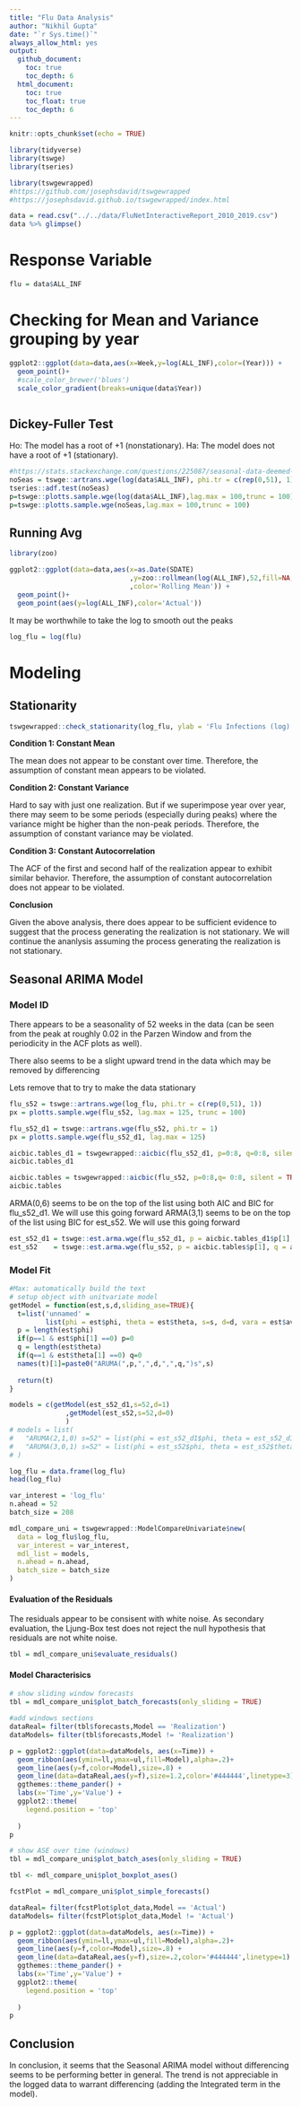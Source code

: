 ```yaml
---
title: "Flu Data Analysis"
author: "Nikhil Gupta"
date: "`r Sys.time()`"
always_allow_html: yes
output:
  github_document:
    toc: true
    toc_depth: 6
  html_document:
    toc: true
    toc_float: true
    toc_depth: 6
---
```


```r
knitr::opts_chunk$set(echo = TRUE)
```

```r
library(tidyverse)
library(tswge)
library(tseries)

library(tswgewrapped) 
#https://github.com/josephsdavid/tswgewrapped
#https://josephsdavid.github.io/tswgewrapped/index.html

```

```r
data = read.csv("../../data/FluNetInteractiveReport_2010_2019.csv") 
data %>% glimpse()
```


# Response Variable

```r
flu = data$ALL_INF
```

# Checking for Mean and Variance grouping by year 
```r

ggplot2::ggplot(data=data,aes(x=Week,y=log(ALL_INF),color=(Year))) +
  geom_point()+
  #scale_color_brewer('blues')
  scale_color_gradient(breaks=unique(data$Year))



```
## Dickey-Fuller Test

Ho: The model has a root of +1 (nonstationary).
Ha: The model does not have a root of +1 (stationary).

```r
#https://stats.stackexchange.com/questions/225087/seasonal-data-deemed-stationary-by-adf-and-kpss-tests
noSeas = tswge::artrans.wge(log(data$ALL_INF), phi.tr = c(rep(0,51), 1))
tseries::adf.test(noSeas)
p=tswge::plotts.sample.wge(log(data$ALL_INF),lag.max = 100,trunc = 100)
p=tswge::plotts.sample.wge(noSeas,lag.max = 100,trunc = 100)
```
## Running Avg
```r
library(zoo)

ggplot2::ggplot(data=data,aes(x=as.Date(SDATE)
                              ,y=zoo::rollmean(log(ALL_INF),52,fill=NA,align='right')
                              ,color='Rolling Mean')) +
  geom_point()+
  geom_point(aes(y=log(ALL_INF),color='Actual'))
```



It may be worthwhile to take the log to smooth out the peaks

```r
log_flu = log(flu)
```

# Modeling

## Stationarity

```r
tswgewrapped::check_stationarity(log_flu, ylab = 'Flu Infections (log)', title = 'Flu Infections over Time in US')
```


**Condition 1: Constant Mean**

The mean does not appear to be constant over time. Therefore, the assumption of constant mean appears to be violated.

**Condition 2: Constant Variance**

Hard to say with just one realization. But if we superimpose year over year, there may seem to be some periods (especially during peaks) where the variance might be higher than the non-peak periods. Therefore, the assumption of constant variance may be violated.

**Condition 3: Constant Autocorrelation**

The ACF of the first and second half of the realization appear to exhibit similar behavior. Therefore, the assumption of constant autocorrelation does not appear to be violated.

**Conclusion**

Given the above analysis, there does appear to be sufficient evidence to suggest that the process generating the realization is not stationary. We will continue the ananlysis assuming the process generating the realization is not stationary.

## Seasonal ARIMA Model

### Model ID

There appears to be a seasonality of 52 weeks in the data (can be seen from the peak at roughly 0.02 in the Parzen Window and from the periodicity in the ACF plots as well).

There also seems to be a slight upward trend in the data which may be removed by differencing

Lets remove that to try to make the data stationary

```r
flu_s52 = tswge::artrans.wge(log_flu, phi.tr = c(rep(0,51), 1))
px = plotts.sample.wge(flu_s52, lag.max = 125, trunc = 100)
```

```r
flu_s52_d1 = tswge::artrans.wge(flu_s52, phi.tr = 1)
px = plotts.sample.wge(flu_s52_d1, lag.max = 125)
```


```r
aicbic.tables_d1 = tswgewrapped::aicbic(flu_s52_d1, p=0:8, q=0:8, silent = TRUE, merge = TRUE)
aicbic.tables_d1
```

```r
aicbic.tables = tswgewrapped::aicbic(flu_s52, p=0:8,q= 0:8, silent = TRUE, merge = TRUE)
aicbic.tables
```

ARMA(0,6) seems to be on the top of the list using both AIC and BIC for flu_s52_d1. We will use this going forward
ARMA(3,1) seems to be on the top of the list using BIC for est_s52. We will use this going forward

```r
est_s52_d1 = tswge::est.arma.wge(flu_s52_d1, p = aicbic.tables_d1$p[1], q = aicbic.tables_d1$q[1])
est_s52    = tswge::est.arma.wge(flu_s52, p = aicbic.tables$p[1], q = aicbic.tables$q[1])
```

### Model Fit

```r
#Max: automatically build the text
# setup object with unitvariate model
getModel = function(est,s,d,sliding_ase=TRUE){
  t=list('unnamed' = 
         list(phi = est$phi, theta = est$theta, s=s, d=d, vara = est$avar, res = est$res, sliding_ase = TRUE))
  p = length(est$phi)
  if(p==1 & est$phi[1] ==0) p=0
  q = length(est$theta)
  if(q==1 & est$theta[1] ==0) q=0
  names(t)[1]=paste0("ARUMA(",p,",",d,",",q,")s",s)
  
  return(t)
}

models = c(getModel(est_s52_d1,s=52,d=1)
              ,getModel(est_s52,s=52,d=0)
              )
# models = list(
#   "ARUMA(2,1,0) s=52" = list(phi = est_s52_d1$phi, theta = est_s52_d1$theta, s=52, d=1, vara = est_s52_d1$avar, res = est_s52_d1$res, sliding_ase = TRUE),
#   "ARUMA(3,0,1) s=52" = list(phi = est_s52$phi, theta = est_s52$theta, s=52, d=0, vara = est_s52$avar, res = est_s52$res, sliding_ase = TRUE)
# )
```

```r
log_flu = data.frame(log_flu)
head(log_flu)
```

```r
var_interest = 'log_flu'
n.ahead = 52
batch_size = 208
```

```r
mdl_compare_uni = tswgewrapped::ModelCompareUnivariate$new(
  data = log_flu$log_flu,
  var_interest = var_interest,
  mdl_list = models,
  n.ahead = n.ahead,
  batch_size = batch_size
)
```

#### Evaluation of the Residuals

The residuals appear to be consisent with white noise. As secondary evaluation, the Ljung-Box test does not reject the null hypothesis that residuals are not white noise.

```r
tbl = mdl_compare_uni$evaluate_residuals()
```

#### Model Characterisics



```r
# show sliding window forecasts
tbl = mdl_compare_uni$plot_batch_forecasts(only_sliding = TRUE)
```


```r
#add windows sections
dataReal= filter(tbl$forecasts,Model == 'Realization')
dataModels= filter(tbl$forecasts,Model != 'Realization')

p = ggplot2::ggplot(data=dataModels, aes(x=Time)) +
  geom_ribbon(aes(ymin=ll,ymax=ul,fill=Model),alpha=.2)+
  geom_line(aes(y=f,color=Model),size=.8) +
  geom_line(data=dataReal,aes(y=f),size=1.2,color='#444444',linetype=3) +
  ggthemes::theme_pander() +
  labs(x='Time',y='Value') +
  ggplot2::theme(
    legend.position = 'top'
    
  )
p
```


```r
# show ASE over time (windows)
tbl = mdl_compare_uni$plot_batch_ases(only_sliding = TRUE)
```

```r
tbl <- mdl_compare_uni$plot_boxplot_ases()
```

```r
fcstPlot = mdl_compare_uni$plot_simple_forecasts()
```

```r
dataReal= filter(fcstPlot$plot_data,Model == 'Actual')
dataModels= filter(fcstPlot$plot_data,Model != 'Actual')

p = ggplot2::ggplot(data=dataModels, aes(x=Time)) +
  geom_ribbon(aes(ymin=ll,ymax=ul,fill=Model),alpha=.2)+
  geom_line(aes(y=f,color=Model),size=.8) +
  geom_line(data=dataReal,aes(y=f),size=.2,color='#444444',linetype=1) +
  ggthemes::theme_pander() +
  labs(x='Time',y='Value') +
  ggplot2::theme(
    legend.position = 'top'
    
  )
p
```

## Conclusion

In conclusion, it seems that the Seasonal ARIMA model without differencing seems to be performing better in general.
The trend is not appreciable in the logged data to warrant differencing (adding the Integrated term in the model).


```r
```

